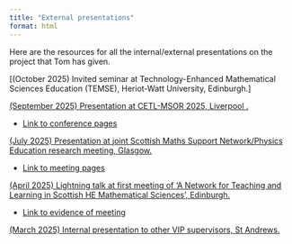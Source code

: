 ```yaml
---
title: "External presentations"
format: html
---
```


Here are the resources for all the internal/external presentations on the project that Tom has given.

[(October 2025) Invited seminar at Technology-Enhanced Mathematical Sciences Education (TEMSE), Heriot-Watt University, Edinburgh.]

[(September 2025) Presentation at CETL-MSOR 2025, Liverpool .](./VIP2526/CETLMSORpresentationSep2025.qmd) 

- [Link to conference pages](https://pcwww.liv.ac.uk/~jebanks/home.html)

[(July 2025) Presentation at joint Scottish Maths Support Network/Physics Education research meeting, Glasgow.](./VIP2425/SMSMPERpresentationJuly2025.qmd)

- [Link to meeting pages](https://www.scottish-msn.org.uk/events/2025)

[(April 2025) Lightning talk at first meeting of 'A Network for Teaching and Learning in Scottish HE Mathematical Sciences', Edinburgh.](./VIP2425/SMNpresentationApr2025.qmd)

- [Link to evidence of meeting](https://pureportal.strath.ac.uk/en/projects/a-network-for-teaching-and-learning-in-scottish-he-mathematical-s)

[(March 2025) Internal presentation to other VIP supervisors, St Andrews.](./VIP2425/VIPpresentation.qmd)

